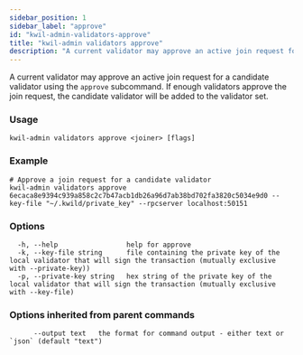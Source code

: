 ```yaml
---
sidebar_position: 1
sidebar_label: "approve"
id: "kwil-admin-validators-approve"
title: "kwil-admin validators approve"
description: "A current validator may approve an active join request for a candidate validator using the `approve` subcommand."
---
```


A current validator may approve an active join request for a candidate validator using the `approve` subcommand. If enough validators approve the join request, the candidate validator will be added to the validator set.

### Usage

```
kwil-admin validators approve <joiner> [flags]
```

### Example

```
# Approve a join request for a candidate validator
kwil-admin validators approve 6ecaca8e9394c939a858c2c7b47acb1db26a96d7ab38bd702fa3820c5034e9d0 --key-file "~/.kwild/private_key" --rpcserver localhost:50151
```

### Options

```
  -h, --help                 help for approve
  -k, --key-file string      file containing the private key of the local validator that will sign the transaction (mutually exclusive with --private-key))
  -p, --private-key string   hex string of the private key of the local validator that will sign the transaction (mutually exclusive with --key-file)
```

### Options inherited from parent commands

```
      --output text   the format for command output - either text or `json` (default "text")
```

